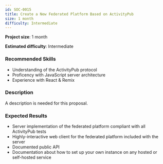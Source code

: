 ```yaml
---
id: SOC-0015
title: Create a New Federated Platform Based on ActivityPub
size: 1 month
difficulty: Intermediate
---
```



**Project size**: 1 month

**Estimated difficulty**: Intermediate

### Recommended Skills

-   Understanding of the ActivityPub protocol
-   Proficency with JavaScript server architecture
-   Experience with React & Remix

### Description

<Aside type="caution" title="Description Needed">
    A description is needed for this proposal.
</Aside>

### Expected Results

-   Server implementation of the federated platform compliant with all ActivityPub tests
-   Highly-interactive web client for the federated platform included with the server
-   Documented public API
-   Documentation about how to set up your own instance on any hosted or self-hosted service
